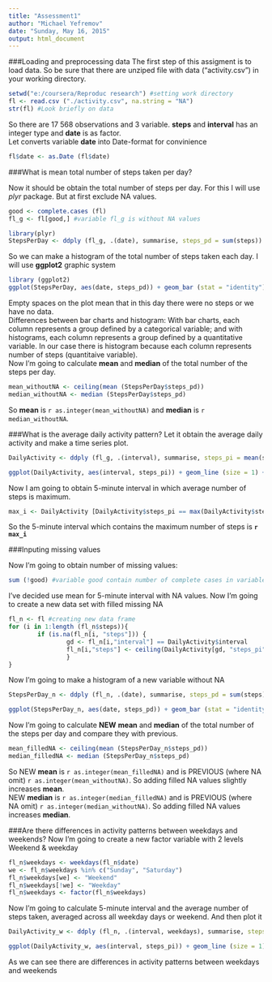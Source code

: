 ```yaml
---
title: "Assessment1"
author: "Michael Yefremov"
date: "Sunday, May 16, 2015"
output: html_document
---
```

###Loading and preprocessing data
The first step of this assigment is to load data. So be sure that there are unziped file with data ("activity.csv") in your working directory.
```r
setwd("e:/coursera/Reproduc research") #setting work directory
fl <- read.csv ("./activity.csv", na.string = "NA")
str(fl) #Look briefly on data
```
So there are 17 568 observations and 3 variable. **steps** and **interval** has an integer type and **date** is as factor.  
Let converts variable **date** into Date-format for convinience
```r
fl$date <- as.Date (fl$date)
```

###What is mean total number of steps taken per day?

Now it should be obtain the total number of steps per day. For this I will use *plyr* package. But at first exclude NA values.

```r
good <- complete.cases (fl)
fl_g <- fl[good,] #variable fl_g is without NA values

library(plyr)
StepsPerDay <- ddply (fl_g, .(date), summarise, steps_pd = sum(steps))
```

So we can make a histogram of the total number of steps taken each day. I will use **ggplot2** graphic system

```r
library (ggplot2)
ggplot(StepsPerDay, aes(date, steps_pd)) + geom_bar (stat = "identity") + labs(title = "Total number of steps each day", x = "Date", y = "Steps")
```

Empty spaces on the plot mean that in this day there were no steps or we have no data.  
Differences between bar charts and histogram: With bar charts, each column represents a group defined by a categorical variable; and with histograms, each column represents a group defined by a quantitative variable. In our case there is histogram because each column represents number of steps (quantitaive variable).  
Now I'm going to calculate **mean** and **median** of the total number of the steps per day. 
```r
mean_withoutNA <- ceiling(mean (StepsPerDay$steps_pd))
median_withoutNA <- median (StepsPerDay$steps_pd)
```
So **mean** is `r as.integer(mean_withoutNA)` and **median** is `r median_withoutNA`.

###What is the average daily activity pattern?
Let it obtain the average daily activity and make a time series plot.

```r
DailyActivity <- ddply (fl_g, .(interval), summarise, steps_pi = mean(steps))

ggplot(DailyActivity, aes(interval, steps_pi)) + geom_line (size = 1) + labs(title = "Average daily activity", x = "Interval", y = "Steps")
```

Now I am going to obtain 5-minute interval in which average number of steps is maximum.

```r
max_i <- DailyActivity [DailyActivity$steps_pi == max(DailyActivity$steps_pi), "interval"]
```

So the 5-minute interval which contains the maximum number of steps is **`r max_i`**

###Inputing missing values

Now I'm going to obtain number of missing values:
```r
sum (!good) #variable good contain number of complete cases in variable with data
```

I've decided use mean for 5-minute interval with NA values. Now I'm going to create a new data set with filled missing NA

```r
fl_n <- fl #creating new data frame
for (i in 1:length (fl_n$steps)){
        if (is.na(fl_n[i, "steps"])) {
                gd <- fl_n[i,"interval"] == DailyActivity$interval
                fl_n[i,"steps"] <- ceiling(DailyActivity[gd, "steps_pi"])
                }
}
```

Now I'm going to make a histogram of a new variable without NA
```r
StepsPerDay_n <- ddply (fl_n, .(date), summarise, steps_pd = sum(steps))

ggplot(StepsPerDay_n, aes(date, steps_pd)) + geom_bar (stat = "identity") + labs(title = "Total number of steps each day without NA", x = "Date", y = "Steps")
```

Now I'm going to calculate **NEW** **mean** and **median** of the total number of the steps per day and compare they with previous. 
```r
mean_filledNA <- ceiling(mean (StepsPerDay_n$steps_pd))
median_filledNA <- median (StepsPerDay_n$steps_pd)
```

So NEW **mean** is `r as.integer(mean_filledNA)` and is PREVIOUS (where NA omit) `r as.integer(mean_withoutNA)`. So adding filled NA values slightly increases **mean**.  
NEW **median** is `r as.integer(median_filledNA)` and is PREVIOUS (where NA omit) `r as.integer(median_withoutNA)`. So adding filled NA values increases **median**.  

###Are there differences in activity patterns between weekdays and weekends?
Now I'm going to create a new factor variable with 2 levels Weekend & weekday

```r
fl_n$weekdays <- weekdays(fl_n$date)
we <- fl_n$weekdays %in% c("Sunday", "Saturday")
fl_n$weekdays[we] <- "Weekend"
fl_n$weekdays[!we] <- "Weekday"
fl_n$weekdays <- factor(fl_n$weekdays)
```

Now I'm going to calculate 5-minute interval and the average number of steps taken, averaged across all weekday days or weekend. And then plot it

```r
DailyActivity_w <- ddply (fl_n, .(interval, weekdays), summarise, steps_pi = mean(steps))

ggplot(DailyActivity_w, aes(interval, steps_pi)) + geom_line (size = 1) + labs(title = "Average daily activity", x = "Interval", y = "Steps") + facet_grid(weekdays~.)
```

As we can see there are differences in activity patterns between weekdays and weekends